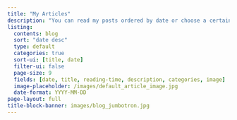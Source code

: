 ```yaml
---
title: "My Articles"
description: "You can read my posts ordered by date or choose a certain topic."
listing:
  contents: blog
  sort: "date desc"
  type: default
  categories: true
  sort-ui: [title, date]
  filter-ui: false
  page-size: 9
  fields: [date, title, reading-time, description, categories, image]
  image-placeholder: /images/default_article_image.jpg
  date-format: YYYY-MM-DD
page-layout: full
title-block-banner: images/blog_jumbotron.jpg
---
```

